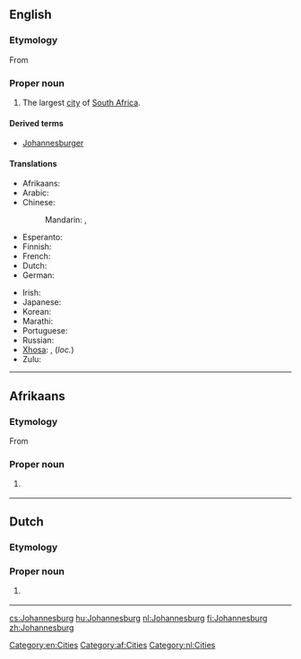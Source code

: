 {{wikipedia|dab=Johannesburg (disambiguation)}}
==English==
{{wikipedia|lang=en}}

===Etymology===
From {{etyl|nl|en}} {{l/nl|Johannesburg}}

===Proper noun===
{{en-proper noun}}

# The largest [[city]] of [[South Africa]].

====Derived terms====
* [[Johannesburger]]

====Translations====
{{trans-top|a city in South Africa}}
* Afrikaans: {{t|af|Johannesburg}}
* Arabic: {{t|ar|جوهانسبرغ|m|tr=juhanisbuurgh}}
* Chinese:
*: Mandarin: {{t|cmn|約翰內斯堡|sc=Hani}}, {{t+|cmn|约翰内斯堡|tr=Yuēhànnèisībǎo|sc=Hani}}
* Esperanto: {{t|eo|Johanesburgo}}
* Finnish: {{t+|fi|Johannesburg}}
* French: {{t|fr|Johannesburg}}
* Dutch: {{t|nl|Johannesburg}}
* German: {{t|de|Johannesburg|n}}
{{trans-mid}}
* Irish: {{t|ga|Cathair Eoin|f}}
* Japanese: {{t|ja|ヨハネスブルグ|tr=Yohanesuburugu}}
* Korean: {{t|ko|요하네스버그|tr=Yohaneseubeogeu|sc=Hang}}
* Marathi: {{t|mr|जोहॅनेस्बर्ग|n|tr=johǎnesbarga|sc=Deva}}
* Portuguese: {{t|pt|Joanesburgo}}
* Russian: {{t+|ru|Йоханнесбург|m|tr=Joxánnesburg}}
* [[Xhosa]]: {{t|xh|iRhawuti}}, {{t|xh|eRhawutini}} (''loc.'')
* Zulu: {{t|zu|iGoli}}
{{trans-bottom}}

[[Category:en:Cities]]

----
==Afrikaans==
{{wikipedia|lang=af}}
===Etymology===
From {{etyl|nl|af}} {{l/nl|Johannesburg}}
===Proper noun===
{{head|af|proper noun}}

# {{l/en|Johannesburg}} {{gloss|city in South Africa}}

[[Category:af:Cities]]

----
==Dutch==
{{wikipedia|lang=nl}}
===Etymology===
{{suffix|Johannes|burg|lang=nl}}
===Proper noun===
{{head|nl|proper noun}}
# {{l/en|Johannesburg}} {{gloss|city in South Africa}}

[[Category:nl:Cities]]
----

[[cs:Johannesburg]]
[[hu:Johannesburg]]
[[nl:Johannesburg]]
[[fi:Johannesburg]]
[[zh:Johannesburg]]